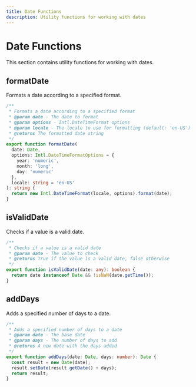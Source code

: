 ```yaml
---
title: Date Functions
description: Utility functions for working with dates
---
```


# Date Functions

This section contains utility functions for working with dates.

## formatDate

Formats a date according to a specified format.

```ts
/**
 * Formats a date according to a specified format
 * @param date - The date to format
 * @param options - Intl.DateTimeFormat options
 * @param locale - The locale to use for formatting (default: 'en-US')
 * @returns The formatted date string
 */
export function formatDate(
  date: Date,
  options: Intl.DateTimeFormatOptions = { 
    year: 'numeric', 
    month: 'long', 
    day: 'numeric' 
  },
  locale: string = 'en-US'
): string {
  return new Intl.DateTimeFormat(locale, options).format(date);
}
```

## isValidDate

Checks if a value is a valid date.

```ts
/**
 * Checks if a value is a valid date
 * @param date - The value to check
 * @returns True if the value is a valid date, false otherwise
 */
export function isValidDate(date: any): boolean {
  return date instanceof Date && !isNaN(date.getTime());
}
```

## addDays

Adds a specified number of days to a date.

```ts
/**
 * Adds a specified number of days to a date
 * @param date - The base date
 * @param days - The number of days to add
 * @returns A new date with the days added
 */
export function addDays(date: Date, days: number): Date {
  const result = new Date(date);
  result.setDate(result.getDate() + days);
  return result;
}
``` 